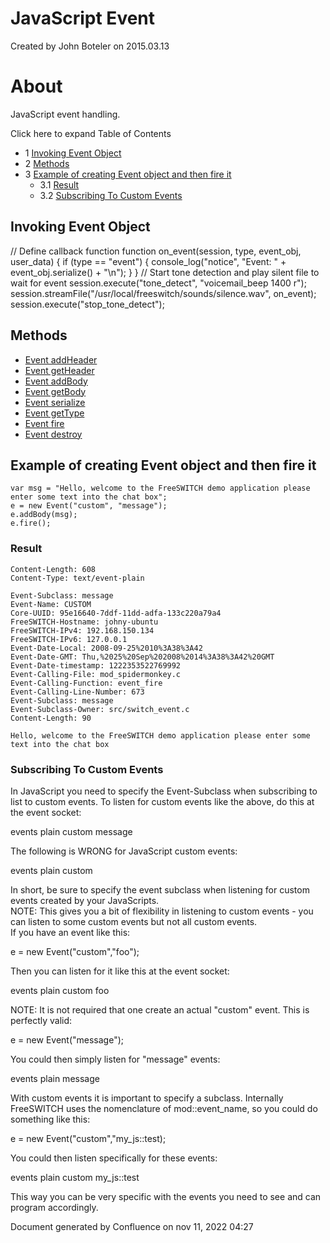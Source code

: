 
# JavaScript Event 

 Created by  John Boteler on 2015.03.13

# About

JavaScript event handling.

Click here to expand Table of Contents

* 1 [Invoking Event Object](#invoking-event-object)
* 2 [Methods](#methods)
* 3 [Example of creating Event object and then fire it](#example-of-creating-event-object-and-then-fire-it)  
   * 3.1 [Result](#result)  
   * 3.2 [Subscribing To Custom Events](#subscribing-to-custom-events)

## Invoking Event Object

   // Define callback function
   function on_event(session, type, event_obj, user_data) {
           if (type == "event") {
                   console_log("notice", "Event: " + event_obj.serialize() + "\n"); 
           }
   }
   // Start tone detection and play silent file to wait for event
   session.execute("tone_detect", "voicemail_beep 1400 r");    
   session.streamFile("/usr/local/freeswitch/sounds/silence.wav", on_event);
   session.execute("stop_tone_detect");

## Methods

* [Event addHeader](https://wiki.freeswitch.org/index.php?title=Event%5FaddHeader&action=edit&redlink=1 "Event addHeader (page does not exist)")
* [Event getHeader](https://wiki.freeswitch.org/index.php?title=Event%5FgetHeader&action=edit&redlink=1 "Event getHeader (page does not exist)")
* [Event addBody](https://wiki.freeswitch.org/index.php?title=Event%5FaddBody&action=edit&redlink=1 "Event addBody (page does not exist)")
* [Event getBody](https://wiki.freeswitch.org/index.php?title=Event%5FgetBody&action=edit&redlink=1 "Event getBody (page does not exist)")
* [Event serialize](https://wiki.freeswitch.org/index.php?title=Event%5Fserialize&action=edit&redlink=1 "Event serialize (page does not exist)")
* [Event getType](https://wiki.freeswitch.org/index.php?title=Event%5FgetType&action=edit&redlink=1 "Event getType (page does not exist)")
* [Event fire](https://wiki.freeswitch.org/index.php?title=Event%5Ffire&action=edit&redlink=1 "Event fire (page does not exist)")
* [Event destroy](https://wiki.freeswitch.org/index.php?title=Event%5Fdestroy&action=edit&redlink=1 "Event destroy (page does not exist)")

## Example of creating Event object and then fire it

    var msg = "Hello, welcome to the FreeSWITCH demo application please enter some text into the chat box";
    e = new Event("custom", "message");
    e.addBody(msg);
    e.fire();

### Result

    Content-Length: 608
    Content-Type: text/event-plain
    
    Event-Subclass: message
    Event-Name: CUSTOM
    Core-UUID: 95e16640-7ddf-11dd-adfa-133c220a79a4
    FreeSWITCH-Hostname: johny-ubuntu
    FreeSWITCH-IPv4: 192.168.150.134
    FreeSWITCH-IPv6: 127.0.0.1
    Event-Date-Local: 2008-09-25%2010%3A38%3A42
    Event-Date-GMT: Thu,%2025%20Sep%202008%2014%3A38%3A42%20GMT
    Event-Date-timestamp: 1222353522769992
    Event-Calling-File: mod_spidermonkey.c
    Event-Calling-Function: event_fire
    Event-Calling-Line-Number: 673
    Event-Subclass: message
    Event-Subclass-Owner: src/switch_event.c
    Content-Length: 90
         
    Hello, welcome to the FreeSWITCH demo application please enter some text into the chat box

### Subscribing To Custom Events

In JavaScript you need to specify the Event-Subclass when subscribing to list to custom events. To listen for custom events like the above, do this at the event socket:

events plain custom message

The following is WRONG for JavaScript custom events:

events plain custom

In short, be sure to specify the event subclass when listening for custom events created by your JavaScripts.   
NOTE: This gives you a bit of flexibility in listening to custom events - you can listen to some custom events but not all custom events.  
If you have an event like this:

e = new Event("custom","foo");

Then you can listen for it like this at the event socket:

events plain custom foo

  
NOTE: It is not required that one create an actual "custom" event. This is perfectly valid:

e = new Event("message");

You could then simply listen for "message" events:

events plain message

With custom events it is important to specify a subclass. Internally FreeSWITCH uses the nomenclature of mod::event\_name, so you could do something like this:

e = new Event("custom","my_js::test);

You could then listen specifically for these events:

events plain custom my_js::test

This way you can be very specific with the events you need to see and can program accordingly.

Document generated by Confluence on nov 11, 2022 04:27
